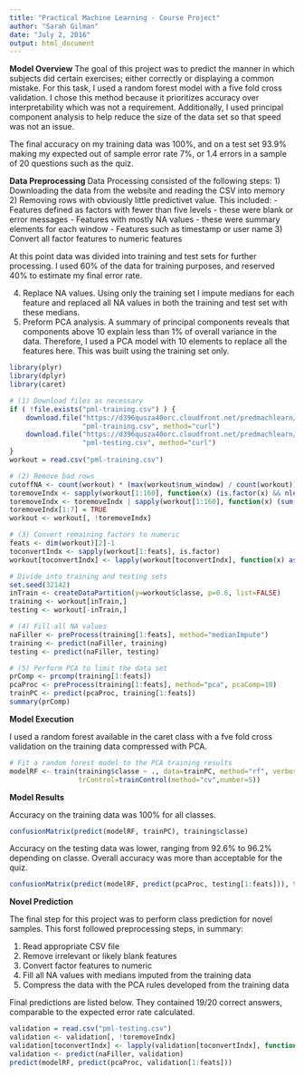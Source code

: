 ```yaml
---
title: "Practical Machine Learning - Course Project"
author: "Sarah Gilman"
date: "July 2, 2016"
output: html_document
---
```


**Model Overview** 
The goal of this project was to predict the manner in which subjects did certain exercises; either correctly or displaying a common mistake. For this task, I used a random forest model with a five fold cross validation. I chose this method because it prioritizes accuracy over interpretability which was not a requirement. Additionally, I used principal component analysis to help reduce the size of the data set so that speed was not an issue.  

The final accuracy on my training data was 100%, and on a test set 93.9% making my expected out of sample error rate 7%, or 1.4 errors in a sample of 20 questions such as the quiz. 

**Data Preprocessing**
Data Processing consisted of the following steps: 
1) Downloading the data from the website and reading the CSV into memory
2) Removing rows with obviously little predictivet value. This included:
   - Features defined as factors with fewer than five levels - these were blank or error messages
   - Features with mostly NA values - these were summary elements for each window
   - Features such as timestamp or user name
3) Convert all factor features to numeric features 

At this point data was divided into training and test sets for further processing. I used 60% of the data for training purposes, and reserved 40% to estimate my final error rate. 

4) Replace NA values. Using only the training set I impute medians for each feature and replaced all NA values in both the training and test set with these medians. 
5) Preform PCA analysis. A summary of principal components reveals that components above 10 explain less than 1% of overall variance in the data. Therefore, I used a PCA model with 10 elements to replace all the features here. This was built using the training set only. 

```r
library(plyr)
library(dplyr)
library(caret)

# (1) Download files as necessary
if ( !file.exists("pml-training.csv") ) { 
    download.file("https://d396qusza40orc.cloudfront.net/predmachlearn/pml-training.csv", 
                  "pml-training.csv", method="curl") 
    download.file("https://d396qusza40orc.cloudfront.net/predmachlearn/pml-testing.csv", 
                  "pml-testing.csv", method="curl") 
}
workout = read.csv("pml-training.csv")

# (2) Remove bad rows 
cutoffNA <- count(workout) * (max(workout$num_window) / count(workout))
toremoveIndx <- sapply(workout[1:160], function(x) (is.factor(x) && nlevels(x) < 5) )
toremoveIndx <- toremoveIndx | sapply(workout[1:160], function(x) (sum(is.na(x)) > cutoffNA)) 
toremoveIndx[1:7] = TRUE
workout <- workout[, !toremoveIndx]

# (3) Convert remaining factors to numeric
feats <- dim(workout)[2]-1
toconvertIndx <- sapply(workout[1:feats], is.factor)
workout[toconvertIndx] <- lapply(workout[toconvertIndx], function(x) as.numeric(x))

# Divide into training and testing sets
set.seed(32142)
inTrain <- createDataPartition(y=workout$classe, p=0.6, list=FALSE)
training <- workout[inTrain,]
testing <- workout[-inTrain,]

# (4) Fill all NA values
naFiller <- preProcess(training[1:feats], method="medianImpute")
training <- predict(naFiller, training)
testing <- predict(naFiller, testing)

# (5) Perform PCA to limit the data set 
prComp <- prcomp(training[1:feats])
pcaProc <- preProcess(training[1:feats], method="pca", pcaComp=10)
trainPC <- predict(pcaProc, training[1:feats])
summary(prComp)
```

**Model Execution**

I used a random forest available in the caret class with a fve fold cross validation on the training data compressed with PCA. 

```r
# Fit a random forest model to the PCA training results 
modelRF <- train(training$classe ~ ., data=trainPC, method="rf", verbose=FALSE, 
                 trControl=trainControl(method="cv",number=5))
```

**Model Results**

Accuracy on the training data was 100% for all classes. 
```r
confusionMatrix(predict(modelRF, trainPC), training$classe) 
```

Accuracy on the testing data was lower, ranging from 92.6% to 96.2% depending on classe. Overall accuracy was more than acceptable for the quiz. 

```r
confusionMatrix(predict(modelRF, predict(pcaProc, testing[1:feats])), testing$classe)
```

**Novel Prediction**

The final step for this project was to perform class prediction for novel samples. This forst followed preprocessing steps, in summary: 

1) Read appropriate CSV file
2) Remove irrelevant or likely blank features
3) Convert factor features to numeric
4) Fill all NA values with medians imputed from the training data
5) Compress the data with the PCA rules developed from the training data

Final predictions are listed below. They contained 19/20 correct answers, comparable to the expected error rate calculated. 

```r
validation = read.csv("pml-testing.csv")
validation <- validation[, !toremoveIndx]
validation[toconvertIndx] <- lapply(validation[toconvertIndx], function(x) as.numeric(x))
validation <- predict(naFiller, validation)
predict(modelRF, predict(pcaProc, validation[1:feats]))
```